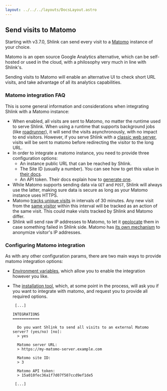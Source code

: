 ```yaml
---
layout: ../../../layouts/DocsLayout.astro
---
```


## Send visits to Matomo

Starting with v3.7.0, Shlink can send every visit to a [Matomo](https://matomo.org/) instance of your choice.

Matomo is an open source Google Analytics alternative, which can be self-hosted or used in the cloud, with a philosophy very much in line with Shlink's.

Sending visits to Matomo will enable an alternative UI to check short URL visits, and take advantage of all its analytics capabilities.

### Matomo integration FAQ

This is some general information and considerations when integrating Shlink with a Matomo instance:

* When enabled, all visits are sent to Matomo, no matter the runtime used to serve Shlink. When using a runtime that supports background jobs (like [roadrunner](/documentation/supported-runtimes/serve-with-roadrunner)), it will send the visits asynchronously, with no impact to end visitors. However, if you serve Shlink with a [classic web server](/documentation/supported-runtimes/classic-web-server), visits will be sent to matomo before redirecting the visitor to the long URL.
* In order to integrate a matomo instance, you need to provide three configuration options:
  * An instance public URL that can be reached by Shlink.
  * The Site ID (usually a number). You can see how to get this value in [their docs](https://matomo.org/faq/general/faq_19212/).
  * An API token. Their docs explain how to [generate one](https://matomo.org/faq/general/faq_114/).
* While Matomo supports sending data via `GET` and `POST`, Shlink will always use the latter, making sure data is secure as long as your Matomo instance uses HTTPS.
* Matomo [tracks unique visits](https://matomo.org/faq/general/faq_36/) in intervals of 30 minutes. Any new visit from the [same visitor](https://matomo.org/faq/general/faq_43) within this interval will be tracked as an action of the same visit. This could make visits tracked by Shlink and Matomo differ.
* Shlink will send raw IP addresses to Matomo, to let it [geolocate](https://matomo.org/faq/how-to/setting-up-accurate-visitors-geolocation/) them in case something failed in Shlink side. Matomo has [its own mechanism](https://matomo.org/faq/general/configure-privacy-settings-in-matomo/) to anonymize visitor's IP addresses.

### Configuring Matomo integration

As with any other configuration params, there are two main ways to provide matomo integration options:

* [Environment variables](/documentation/environment-variables/#matomo-integration), which allow you to enable the integration however you like.
* The [installation tool](/documentation/command-line-interface/installation-tool/), which, at some point in the process, will ask you if you want to integrate with matomo, and request you to provide all required options.

  ```shell
   [...]

  INTEGRATIONS
  ============

    Do you want Shlink to send all visits to an external Matomo server? (yes/no) [no]:
    > yes

    Matomo server URL:
    > https://my-matomo-server.example.com

    Matomo site ID:
    > 3

    Matomo API token:
    > 15a010fec36a1f7d07f507ccd9ef1de5

   [...]
  ```
